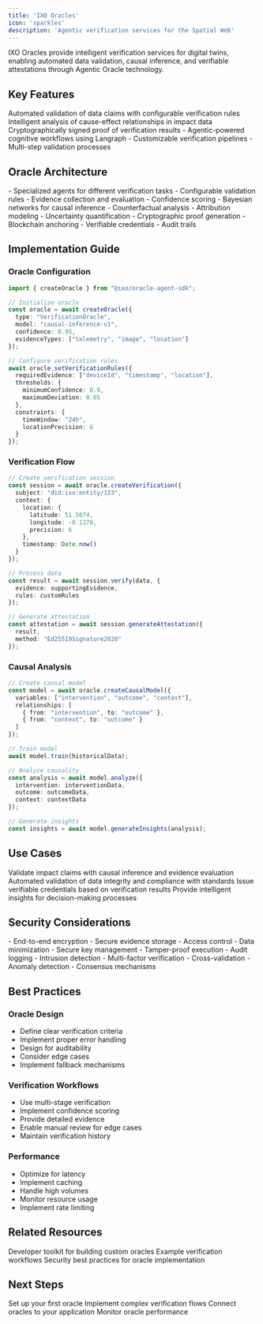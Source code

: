 ```yaml
---
title: 'IXO Oracles'
icon: 'sparkles'
description: 'Agentic verification services for the Spatial Web'
---
```


<Tip>
  IXO Oracles provide intelligent verification services for digital twins, enabling automated data validation, causal inference, and verifiable attestations through Agentic Oracle technology.
</Tip>

## Key Features

<CardGroup>
  <Card title="Verification Agents" icon="check-double">
    Automated validation of data claims with configurable verification rules
  </Card>
  
  <Card title="Causal Inference" icon="brain">
    Intelligent analysis of cause-effect relationships in impact data
  </Card>
  
  <Card title="Verifiable Attestations" icon="certificate">
    Cryptographically signed proof of verification results
  </Card>
  
  <Card title="Cognitive Workflows" icon="diagram-project">
    - Agentic-powered cognitive workflows using Langraph
    - Customizable verification pipelines
    - Multi-step validation processes
  </Card>
</CardGroup>

## Oracle Architecture

<AccordionGroup>
  <Accordion title="Verification Agents" icon="robot">
    - Specialized agents for different verification tasks
    - Configurable validation rules
    - Evidence collection and evaluation
    - Confidence scoring
  </Accordion>

  <Accordion title="Causal Models" icon="diagram-project">
    - Bayesian networks for causal inference
    - Counterfactual analysis
    - Attribution modeling
    - Uncertainty quantification
  </Accordion>

  <Accordion title="Attestation System" icon="signature">
    - Cryptographic proof generation
    - Blockchain anchoring
    - Verifiable credentials
    - Audit trails
  </Accordion>
</AccordionGroup>

## Implementation Guide

### Oracle Configuration

```typescript
import { createOracle } from "@ixo/oracle-agent-sdk";

// Initialize oracle
const oracle = await createOracle({
  type: "VerificationOracle",
  model: "causal-inference-v1",
  confidence: 0.95,
  evidenceTypes: ["telemetry", "image", "location"]
});

// Configure verification rules
await oracle.setVerificationRules({
  requiredEvidence: ["deviceId", "timestamp", "location"],
  thresholds: {
    minimumConfidence: 0.9,
    maximumDeviation: 0.05
  },
  constraints: {
    timeWindow: "24h",
    locationPrecision: 6
  }
});
```

### Verification Flow

```typescript
// Create verification session
const session = await oracle.createVerification({
  subject: "did:ixo:entity/123",
  context: {
    location: {
      latitude: 51.5074,
      longitude: -0.1278,
      precision: 6
    },
    timestamp: Date.now()
  }
});

// Process data
const result = await session.verify(data, {
  evidence: supportingEvidence,
  rules: customRules
});

// Generate attestation
const attestation = await session.generateAttestation({
  result,
  method: "Ed25519Signature2020"
});
```

### Causal Analysis

```typescript
// Create causal model
const model = await oracle.createCausalModel({
  variables: ["intervention", "outcome", "context"],
  relationships: [
    { from: "intervention", to: "outcome" },
    { from: "context", to: "outcome" }
  ]
});

// Train model
await model.train(historicalData);

// Analyze causality
const analysis = await model.analyze({
  intervention: interventionData,
  outcome: outcomeData,
  context: contextData
});

// Generate insights
const insights = await model.generateInsights(analysis);
```

## Use Cases

<CardGroup>
  <Card title="Impact Verification" icon="chart-line">
    Validate impact claims with causal inference and evidence evaluation
  </Card>
  
  <Card title="Data Validation" icon="shield-check">
    Automated validation of data integrity and compliance with standards
  </Card>
  
  <Card title="Credential Issuance" icon="id-card">
    Issue verifiable credentials based on verification results
  </Card>
  
  <Card title="Decision Support" icon="lightbulb">
    Provide intelligent insights for decision-making processes
  </Card>
</CardGroup>

## Security Considerations

<AccordionGroup>
  <Accordion title="Data Protection" icon="lock">
    - End-to-end encryption
    - Secure evidence storage
    - Access control
    - Data minimization
  </Accordion>

  <Accordion title="Oracle Security" icon="shield">
    - Secure key management
    - Tamper-proof execution
    - Audit logging
    - Intrusion detection
  </Accordion>

  <Accordion title="Verification Integrity" icon="check-double">
    - Multi-factor verification
    - Cross-validation
    - Anomaly detection
    - Consensus mechanisms
  </Accordion>
</AccordionGroup>

## Best Practices

### Oracle Design

- Define clear verification criteria
- Implement proper error handling
- Design for auditability
- Consider edge cases
- Implement fallback mechanisms

### Verification Workflows

- Use multi-stage verification
- Implement confidence scoring
- Provide detailed evidence
- Enable manual review for edge cases
- Maintain verification history

### Performance

- Optimize for latency
- Implement caching
- Handle high volumes
- Monitor resource usage
- Implement rate limiting

## Related Resources

<CardGroup>
  <Card title="Oracle Agent SDK" icon="code" href="/spatial-web-stack/sdks/oracle-agent-sdk">
    Developer toolkit for building custom oracles
  </Card>
  
  <Card title="Verification Flows" icon="diagram-project" href="/guides/dev/examples">
    Example verification workflows
  </Card>
  
  <Card title="Security Guide" icon="shield" href="/guides/dev/overview">
    Security best practices for oracle implementation
  </Card>
</CardGroup>

## Next Steps

<CardGroup>
  <Card title="Getting Started" icon="play">
    Set up your first oracle
  </Card>

  <Card title="Advanced Verification" icon="wand-magic-sparkles">
    Implement complex verification flows
  </Card>

  <Card title="Integration Guide" icon="plug">
    Connect oracles to your application
  </Card>

  <Card title="Monitoring" icon="gauge">
    Monitor oracle performance
  </Card>
</CardGroup>
